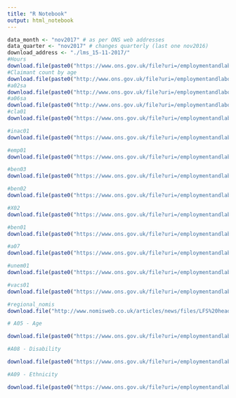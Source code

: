 ---
title: "R Notebook"
output: html_notebook
---

```{r setup}
data_month <- "nov2017" # as per ONS web addresses
data_quarter <- "nov2017" # changes quarterly (last one nov2016)
download_address <- "./lms_15-11-2017/"
#Hours
download.file(paste0("https://www.ons.gov.uk/file?uri=/employmentandlabourmarket/peopleinwork/earningsandworkinghours/datasets/actualweeklyhoursworkedseasonallyadjustedhour01sa/current/hour01sa", data_month,".xls"), paste0(download_address, "hour01sa",data_month,".xls"), mode="wb", method="libcurl")
#Claimant count by age
download.file(paste0("http://www.ons.gov.uk/file?uri=/employmentandlabourmarket/peoplenotinwork/outofworkbenefits/datasets/cla02claimantcountbyagegroup/current/cla02", data_month,".xls"), paste0(download_address, "cla02",data_month,".xls"), mode="wb", method="libcurl")
#a02sa
download.file(paste0("http://www.ons.gov.uk/file?uri=/employmentandlabourmarket/peopleinwork/employmentandemployeetypes/datasets/employmentunemploymentandeconomicinactivityforpeopleaged16andoverandagedfrom16to64seasonallyadjusteda02sa/current/a02sa", data_month,".xls"), paste0(download_address, "a02sa",data_month,".xls"), mode="wb", method="libcurl")
#a06sa
download.file(paste0("http://www.ons.gov.uk/file?uri=/employmentandlabourmarket/peopleinwork/employmentandemployeetypes/datasets/educationalstatusandlabourmarketstatusforpeopleagedfrom16to24seasonallyadjusteda06sa/current/a06sa", data_month,".xls"), paste0(download_address, "a06sa",data_month,".xls"), mode="wb", method="libcurl")
#cla01
download.file(paste0("https://www.ons.gov.uk/file?uri=/employmentandlabourmarket/peoplenotinwork/outofworkbenefits/datasets/claimantcountcla01/current/cla01", data_month,".xls"), paste0(download_address, "cla01",data_month,".xls"), mode="wb", method="libcurl")

#inac01
download.file(paste0("https://www.ons.gov.uk/file?uri=/employmentandlabourmarket/peoplenotinwork/economicinactivity/datasets/economicinactivitybyreasonseasonallyadjustedinac01sa/current/inac01sa", data_month,".xls"), paste0(download_address, "inac01sa",data_month,".xls"), mode="wb", method="libcurl")

#emp01
download.file(paste0("https://www.ons.gov.uk/file?uri=/employmentandlabourmarket/peopleinwork/employmentandemployeetypes/datasets/fulltimeparttimeandtemporaryworkersseasonallyadjustedemp01sa/current/emp01sa", data_month,".xls"), paste0(download_address, "emp01sa",data_month,".xls"), mode="wb", method="libcurl")

#ben03
download.file(paste0("https://www.ons.gov.uk/file?uri=/employmentandlabourmarket/peoplenotinwork/outofworkbenefits/datasets/jobseekersallowancebyageanddurationben03/current/ben03", data_month,".xls"), paste0(download_address, "ben03",data_month,".xls"), mode="wb", method="libcurl")

#ben02
download.file(paste0("https://www.ons.gov.uk/file?uri=/employmentandlabourmarket/peoplenotinwork/outofworkbenefits/datasets/jobseekersallowanceclaimantsben02/current/ben02", data_month,".xls"), paste0(download_address, "ben02",data_month,".xls"), mode="wb", method="libcurl")

#X02
download.file(paste0("https://www.ons.gov.uk/file?uri=/employmentandlabourmarket/peopleinwork/employmentandemployeetypes/datasets/labourforcesurveyflowsestimatesx02/current/x02", data_quarter,".xls"), paste0(download_address, "X02",data_quarter,".xls"), mode="wb", method="libcurl")

#ben01
download.file(paste0("https://www.ons.gov.uk/file?uri=/employmentandlabourmarket/peoplenotinwork/outofworkbenefits/datasets/mainoutofworkbenefitsben01/current/ben01", data_quarter,".xls"), paste0(download_address, "ben01",data_quarter,".xls"), mode="wb", method="libcurl")

#a07
download.file(paste0("https://www.ons.gov.uk/file?uri=/employmentandlabourmarket/peopleinwork/employmentandemployeetypes/datasets/regionallabourmarketsummarya07/current/a07", data_month,".xls"), paste0(download_address, "a07",data_month,".xls"), mode="wb", method="libcurl")

#unem01
download.file(paste0("https://www.ons.gov.uk/file?uri=/employmentandlabourmarket/peoplenotinwork/unemployment/datasets/unemploymentbyageanddurationseasonallyadjustedunem01sa/current/unem01sa", data_month,".xls"), paste0(download_address, "unem01sa",data_month,".xls"), mode="wb", method="libcurl")

#vacs01
download.file(paste0("https://www.ons.gov.uk/file?uri=/employmentandlabourmarket/peoplenotinwork/unemployment/datasets/vacanciesandunemploymentvacs01/current/vacs01", data_month,".xls"), paste0(download_address, "vacs01",data_month,".xls"), mode="wb", method="libcurl")

#regional_nomis
download.file("http://www.nomisweb.co.uk/articles/news/files/LFS%20headline%20indicators.xls", paste0(download_address, "lfs_headline_indicators",data_month,".xls"), mode="wb", method="libcurl")

# A05 - Age

download.file(paste0("https://www.ons.gov.uk/file?uri=/employmentandlabourmarket/peopleinwork/employmentandemployeetypes/datasets/employmentunemploymentandeconomicinactivitybyagegroupseasonallyadjusteda05sa/current/a05sa", data_month,".xls"), paste0(download_address, "a08",data_month,".xls"), mode="wb", method="libcurl")

#A08 - Disability

download.file(paste0("https://www.ons.gov.uk/file?uri=/employmentandlabourmarket/peopleinwork/employmentandemployeetypes/datasets/labourmarketstatusofdisabledpeoplea08/current/a08", data_quarter,".xls"), paste0(download_address, "a08",data_quarter,".xls"), mode="wb", method="libcurl")

#A09 - Ethnicity

download.file(paste0("https://www.ons.gov.uk/file?uri=/employmentandlabourmarket/peopleinwork/employmentandemployeetypes/datasets/labourmarketstatusbyethnicgroupa09/current/a09", data_quarter,".xls"), paste0(download_address, "a09",data_quarter,".xls"), mode="wb", method="libcurl")

```

